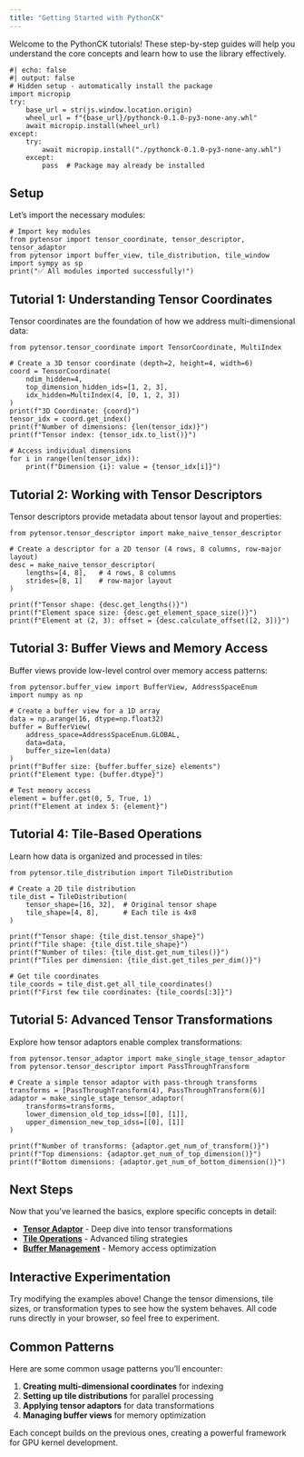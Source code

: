 ```yaml
---
title: "Getting Started with PythonCK"
---
```


Welcome to the PythonCK tutorials! These step-by-step guides will help you understand the core concepts and learn how to use the library effectively.

```pyodide
#| echo: false
#| output: false
# Hidden setup - automatically install the package
import micropip
try:
    base_url = str(js.window.location.origin)
    wheel_url = f"{base_url}/pythonck-0.1.0-py3-none-any.whl"
    await micropip.install(wheel_url)
except:
    try:
        await micropip.install("./pythonck-0.1.0-py3-none-any.whl")
    except:
        pass  # Package may already be installed
```

## Setup

Let's import the necessary modules:

```pyodide
# Import key modules
from pytensor import tensor_coordinate, tensor_descriptor, tensor_adaptor
from pytensor import buffer_view, tile_distribution, tile_window
import sympy as sp
print("✅ All modules imported successfully!")
```

## Tutorial 1: Understanding Tensor Coordinates

Tensor coordinates are the foundation of how we address multi-dimensional data:

```pyodide
from pytensor.tensor_coordinate import TensorCoordinate, MultiIndex

# Create a 3D tensor coordinate (depth=2, height=4, width=6)
coord = TensorCoordinate(
    ndim_hidden=4,
    top_dimension_hidden_ids=[1, 2, 3],
    idx_hidden=MultiIndex(4, [0, 1, 2, 3])
)
print(f"3D Coordinate: {coord}")
tensor_idx = coord.get_index()
print(f"Number of dimensions: {len(tensor_idx)}")
print(f"Tensor index: {tensor_idx.to_list()}")

# Access individual dimensions
for i in range(len(tensor_idx)):
    print(f"Dimension {i}: value = {tensor_idx[i]}")
```

## Tutorial 2: Working with Tensor Descriptors

Tensor descriptors provide metadata about tensor layout and properties:

```pyodide
from pytensor.tensor_descriptor import make_naive_tensor_descriptor

# Create a descriptor for a 2D tensor (4 rows, 8 columns, row-major layout)
desc = make_naive_tensor_descriptor(
    lengths=[4, 8],   # 4 rows, 8 columns
    strides=[8, 1]    # row-major layout
)

print(f"Tensor shape: {desc.get_lengths()}")
print(f"Element space size: {desc.get_element_space_size()}")
print(f"Element at (2, 3): offset = {desc.calculate_offset([2, 3])}")
```

## Tutorial 3: Buffer Views and Memory Access

Buffer views provide low-level control over memory access patterns:

```pyodide
from pytensor.buffer_view import BufferView, AddressSpaceEnum
import numpy as np

# Create a buffer view for a 1D array
data = np.arange(16, dtype=np.float32)
buffer = BufferView(
    address_space=AddressSpaceEnum.GLOBAL,
    data=data,
    buffer_size=len(data)
)
print(f"Buffer size: {buffer.buffer_size} elements")
print(f"Element type: {buffer.dtype}")

# Test memory access
element = buffer.get(0, 5, True, 1)
print(f"Element at index 5: {element}")
```

## Tutorial 4: Tile-Based Operations

Learn how data is organized and processed in tiles:

```pyodide
from pytensor.tile_distribution import TileDistribution

# Create a 2D tile distribution
tile_dist = TileDistribution(
    tensor_shape=[16, 32],  # Original tensor shape
    tile_shape=[4, 8],      # Each tile is 4x8
)

print(f"Tensor shape: {tile_dist.tensor_shape}")
print(f"Tile shape: {tile_dist.tile_shape}")
print(f"Number of tiles: {tile_dist.get_num_tiles()}")
print(f"Tiles per dimension: {tile_dist.get_tiles_per_dim()}")

# Get tile coordinates
tile_coords = tile_dist.get_all_tile_coordinates()
print(f"First few tile coordinates: {tile_coords[:3]}")
```

## Tutorial 5: Advanced Tensor Transformations

Explore how tensor adaptors enable complex transformations:

```pyodide
from pytensor.tensor_adaptor import make_single_stage_tensor_adaptor
from pytensor.tensor_descriptor import PassThroughTransform

# Create a simple tensor adaptor with pass-through transforms
transforms = [PassThroughTransform(4), PassThroughTransform(6)]
adaptor = make_single_stage_tensor_adaptor(
    transforms=transforms,
    lower_dimension_old_top_idss=[[0], [1]], 
    upper_dimension_new_top_idss=[[0], [1]]
)

print(f"Number of transforms: {adaptor.get_num_of_transform()}")
print(f"Top dimensions: {adaptor.get_num_of_top_dimension()}")
print(f"Bottom dimensions: {adaptor.get_num_of_bottom_dimension()}")
```

## Next Steps

Now that you've learned the basics, explore specific concepts in detail:

- **[Tensor Adaptor](../concepts/tensor-adaptor.qmd)** - Deep dive into tensor transformations
- **[Tile Operations](../concepts/tile-distribution.qmd)** - Advanced tiling strategies
- **[Buffer Management](../concepts/buffer-view.qmd)** - Memory access optimization

## Interactive Experimentation

Try modifying the examples above! Change the tensor dimensions, tile sizes, or transformation types to see how the system behaves. All code runs directly in your browser, so feel free to experiment.

## Common Patterns

Here are some common usage patterns you'll encounter:

1. **Creating multi-dimensional coordinates** for indexing
2. **Setting up tile distributions** for parallel processing
3. **Applying tensor adaptors** for data transformations
4. **Managing buffer views** for memory optimization

Each concept builds on the previous ones, creating a powerful framework for GPU kernel development. 